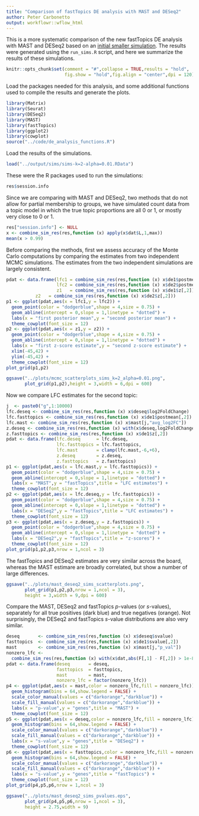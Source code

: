 ```yaml
---
title: "Comparison of fastTopics DE analysis with MAST and DESeq2"
author: Peter Carbonetto
output: workflowr::wflow_html
---
```


This is a more systematic comparison of the new fastTopics DE analysis
with MAST and DESeq2 based on an
[initial smaller simulation](de_analysis_detailed_look.html). The
results were generated using the `run_sims.R` script, and here we
summarize the results of these simulations.

```r
knitr::opts_chunk$set(comment = "#",collapse = TRUE,results = "hold",
                      fig.show = "hold",fig.align = "center",dpi = 120)
```

Load the packages needed for this analysis, and some additional
functions used to compile the results and generate the plots.

```r
library(Matrix)
library(Seurat)
library(DESeq2)
library(MAST)
library(fastTopics)
library(ggplot2)
library(cowplot)
source("../code/de_analysis_functions.R")
```

Load the results of the simulations.

```r
load("../output/sims/sims-k=2-alpha=0.01.RData")
```

These were the R packages used to run the simulations:

```r
res$session.info
```

Since we are comparing with MAST and DESeq2, two methods that do not
allow for partial membership to groups, we have simulated count data
from a topic model in which the true topic proportions are all 0 or
1, or mostly very close to 0 or 1.

```r
res["session.info"] <- NULL
x <- combine_sim_res(res,function (x) apply(x$dat$L,1,max))
mean(x > 0.99)
```

Before comparing the methods, first we assess accuracy of the Monte
Carlo computations by comparing the estimates from two independent
MCMC simulations. The estimates from the two independent simulations
are largely consistent.

```r
pdat <- data.frame(lfc1 = combine_sim_res(res,function (x) x$de1$postmean[,2]),
                   lfc2 = combine_sim_res(res,function (x) x$de2$postmean[,2]),
                   z1   = combine_sim_res(res,function (x) x$de1$z[,2]),
		   z2   = combine_sim_res(res,function (x) x$de2$z[,2]))
p1 <- ggplot(pdat,aes(x = lfc1,y = lfc2)) +
  geom_point(color = "dodgerblue",shape = 4,size = 0.75) +
  geom_abline(intercept = 0,slope = 1,linetype = "dotted") +
  labs(x = "first posterior mean",y = "second posterior mean") +
  theme_cowplot(font_size = 12)
p2 <- ggplot(pdat,aes(x = z1,y = z2)) +
  geom_point(color = "dodgerblue",shape = 4,size = 0.75) +
  geom_abline(intercept = 0,slope = 1,linetype = "dotted") +
  labs(x = "first z-score estimate",y = "second z-score estimate") +
  xlim(-45,42) + 
  ylim(-45,42) + 
  theme_cowplot(font_size = 12)
plot_grid(p1,p2)
```

```r
ggsave("../plots/mcmc_scatterplots_sims_k=2_alpha=0.01.png",
       plot_grid(p1,p2),height = 3,width = 6,dpi = 600)
```

Now we compare LFC estimates for the second topic:

```r
j  <- paste0("g",1:10000)
lfc.deseq <- combine_sim_res(res,function (x) x$deseq$log2FoldChange)
lfc.fasttopics <- combine_sim_res(res,function (x) x$de1$postmean[,2])
lfc.mast <- combine_sim_res(res,function (x) x$mast[j,"avg_log2FC"])
z.deseq <- combine_sim_res(res,function (x) with(x$deseq,log2FoldChange/lfcSE))
z.fasttopics <- combine_sim_res(res,function (x) x$de1$z[,2])
pdat <- data.frame(lfc.deseq      = lfc.deseq,
                   lfc.fasttopics = lfc.fasttopics,
                   lfc.mast       = clamp(lfc.mast,-6,+6),
                   z.deseq        = z.deseq,
                   z.fasttopics   = z.fasttopics)
p1 <- ggplot(pdat,aes(x = lfc.mast,y = lfc.fasttopics)) +
  geom_point(color = "dodgerblue",shape = 4,size = 0.75) +
  geom_abline(intercept = 0,slope = 1,linetype = "dotted") +
  labs(x = "MAST",y = "fastTopics",title = "LFC estimates") +
  theme_cowplot(font_size = 12)
p2 <- ggplot(pdat,aes(x = lfc.deseq,y = lfc.fasttopics)) +
  geom_point(color = "dodgerblue",shape = 4,size = 0.75) +
  geom_abline(intercept = 0,slope = 1,linetype = "dotted") +
  labs(x = "DESeq2",y = "fastTopics",title = "LFC estimates") +
  theme_cowplot(font_size = 12)
p3 <- ggplot(pdat,aes(x = z.deseq,y = z.fasttopics)) +
  geom_point(color = "dodgerblue",shape = 4,size = 0.75) +
  geom_abline(intercept = 0,slope = 1,linetype = "dotted") +
  labs(x = "DESeq2",y = "fastTopics",title = "z-scores") +
  theme_cowplot(font_size = 12)
plot_grid(p1,p2,p3,nrow = 1,ncol = 3)
```

The fastTopics and DESeq2 estimates are very similar across the board,
whereas the MAST estimare are broadly correlated, but show a number of
large differences.

```r
ggsave("../plots/mast_deseq2_sims_scatterplots.png",
       plot_grid(p1,p2,p3,nrow = 1,ncol = 3),
       height = 3,width = 9,dpi = 600)
```

Compare the MAST, DESeq2 and fastTopics *p*-values (or *s*-values),
separately for all true positives (dark blue) and true negatives
(orange). Not surprisingly, the DESeq2 and fastTopics *s*-value
distributions are also very similar.

```r
deseq       <- combine_sim_res(res,function (x) x$deseq$svalue)
fasttopics  <- combine_sim_res(res,function (x) x$de1$svalue[,2])
mast        <- combine_sim_res(res,function (x) x$mast[j,"p_val"])
nonzero_lfc <-
  combine_sim_res(res,function (x) with(x$dat,abs(F[,1] - F[,2]) > 1e-8))
pdat <- data.frame(deseq       = deseq,
                   fasttopics  = fasttopics,
                   mast        = mast,
                   nonzero_lfc = factor(nonzero_lfc))
p4 <- ggplot(pdat,aes(x = mast,color = nonzero_lfc,fill = nonzero_lfc)) +
  geom_histogram(bins = 64,show.legend = FALSE) +
  scale_color_manual(values = c("darkorange","darkblue")) +
  scale_fill_manual(values = c("darkorange","darkblue")) +
  labs(x = "p-value",y = "genes",title = "MAST") +
  theme_cowplot(font_size = 12)
p5 <- ggplot(pdat,aes(x = deseq,color = nonzero_lfc,fill = nonzero_lfc)) +
  geom_histogram(bins = 64,show.legend = FALSE) +
  scale_color_manual(values = c("darkorange","darkblue")) +
  scale_fill_manual(values = c("darkorange","darkblue")) +
  labs(x = "s-value",y = "genes",title = "DESeq2") +
  theme_cowplot(font_size = 12)
p6 <- ggplot(pdat,aes(x = fasttopics,color = nonzero_lfc,fill = nonzero_lfc)) +
  geom_histogram(bins = 64,show.legend = FALSE) +
  scale_color_manual(values = c("darkorange","darkblue")) +
  scale_fill_manual(values = c("darkorange","darkblue")) +
  labs(x = "s-value",y = "genes",title = "fastTopics") +
  theme_cowplot(font_size = 12)
plot_grid(p4,p5,p6,nrow = 1,ncol = 3)
```

```r
ggsave("../plots/mast_deseq2_sims_pvalues.eps",
       plot_grid(p4,p5,p6,nrow = 1,ncol = 3),
       height = 2.75,width = 9)
```
